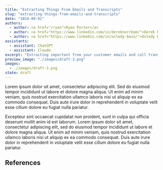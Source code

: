 ```yaml
---
title: "Extracting Things From Emails and Transcripts"
slug: "extracting-things-from-emails-and-transcripts"
date: "2024-09-01"
authors:
  - author: <a href="/ryan">Ryan Porter</a>
  - author: <a href="https://www.linkedin.com/in/dereknorrbom/">Derek Norrbom</a>
  - author: <a href="https://www.linkedin.com/in/osledy-bazo/">Osledy Bazó</a>
assistants:
  - assistant: ChatGPT
  - assistant: Claude
excerpt: "Extracting important from your customer emails and call transcripts."
preview_image: "./images/draft-3.png"
images:
  - ./images/draft-3.png
state: draft
---
```



Lorem ipsum dolor sit amet, consectetur adipiscing elit. Sed do eiusmod tempor incididunt ut labore et dolore magna aliqua. Ut enim ad minim veniam, quis nostrud exercitation ullamco laboris nisi ut aliquip ex ea commodo consequat. Duis aute irure dolor in reprehenderit in voluptate velit esse cillum dolore eu fugiat nulla pariatur.

Excepteur sint occaecat cupidatat non proident, sunt in culpa qui officia deserunt mollit anim id est laborum. Lorem ipsum dolor sit amet, consectetur adipiscing elit, sed do eiusmod tempor incididunt ut labore et dolore magna aliqua. Ut enim ad minim veniam, quis nostrud exercitation ullamco laboris nisi ut aliquip ex ea commodo consequat. Duis aute irure dolor in reprehenderit in voluptate velit esse cillum dolore eu fugiat nulla pariatur.

## References

<CitationsList citationFormat="apa" />
